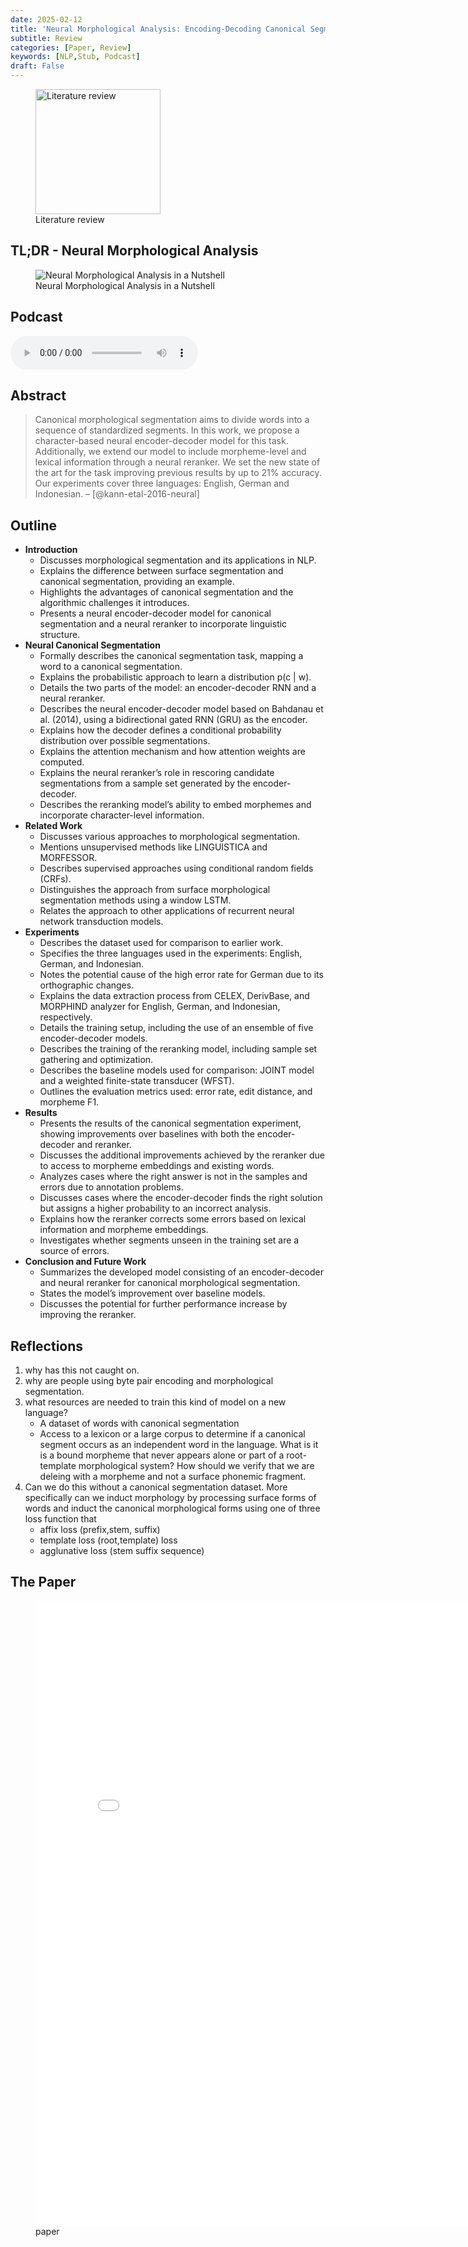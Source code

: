 ```yaml
---
date: 2025-02-12
title: 'Neural Morphological Analysis: Encoding-Decoding Canonical Segments'
subtitle: Review
categories: [Paper, Review]
keywords: [NLP,Stub, Podcast]
draft: False
---
```


![Literature review](/images/literature-review-open-book.jpg){.column-margin .nolightbox width="200px"}

::: {.callout-note}

## TL;DR - Neural Morphological Analysis

![Neural Morphological Analysis in a Nutshell](/images/in_a_nutshell.jpg)


:::

## Podcast

<audio controls="1"><source src="podcast.mp3" type="audio/mpeg"></audio>

## Abstract 

> Canonical morphological segmentation aims to divide words into a sequence of standardized segments. In this work, we propose a character-based neural encoder-decoder model for this task. Additionally, we extend our model to include morpheme-level and lexical information through a neural reranker. We set the new state of the art for the task improving previous results by up to 21% accuracy. Our experiments cover three languages: English, German and Indonesian. -- [@kann-etal-2016-neural]

## Outline 

*   **Introduction**
    *   Discusses morphological segmentation and its applications in NLP.
    *   Explains the difference between surface segmentation and canonical segmentation, providing an example.
    *   Highlights the advantages of canonical segmentation and the algorithmic challenges it introduces.
    *   Presents a neural encoder-decoder model for canonical segmentation and a neural reranker to incorporate linguistic structure.
*   **Neural Canonical Segmentation**
    *   Formally describes the canonical segmentation task, mapping a word to a canonical segmentation.
    *   Explains the probabilistic approach to learn a distribution p(c | w).
    *   Details the two parts of the model: an encoder-decoder RNN and a neural reranker.
    *   Describes the neural encoder-decoder model based on Bahdanau et al. (2014), using a bidirectional gated RNN (GRU) as the encoder.
    *   Explains how the decoder defines a conditional probability distribution over possible segmentations.
    *   Explains the attention mechanism and how attention weights are computed.
    *   Explains the neural reranker's role in rescoring candidate segmentations from a sample set generated by the encoder-decoder.
    *   Describes the reranking model's ability to embed morphemes and incorporate character-level information.
*   **Related Work**
    *   Discusses various approaches to morphological segmentation.
    *   Mentions unsupervised methods like LINGUISTICA and MORFESSOR.
    *   Describes supervised approaches using conditional random fields (CRFs).
    *   Distinguishes the approach from surface morphological segmentation methods using a window LSTM.
    *   Relates the approach to other applications of recurrent neural network transduction models.
*   **Experiments**
    *   Describes the dataset used for comparison to earlier work.
    *   Specifies the three languages used in the experiments: English, German, and Indonesian.
    *   Notes the potential cause of the high error rate for German due to its orthographic changes.
    *   Explains the data extraction process from CELEX, DerivBase, and MORPHIND analyzer for English, German, and Indonesian, respectively.
    *   Details the training setup, including the use of an ensemble of five encoder-decoder models.
    *   Describes the training of the reranking model, including sample set gathering and optimization.
    *   Describes the baseline models used for comparison: JOINT model and a weighted finite-state transducer (WFST).
    *   Outlines the evaluation metrics used: error rate, edit distance, and morpheme F1.
*   **Results**
    *   Presents the results of the canonical segmentation experiment, showing improvements over baselines with both the encoder-decoder and reranker.
    *   Discusses the additional improvements achieved by the reranker due to access to morpheme embeddings and existing words.
    *   Analyzes cases where the right answer is not in the samples and errors due to annotation problems.
    *   Discusses cases where the encoder-decoder finds the right solution but assigns a higher probability to an incorrect analysis.
    *   Explains how the reranker corrects some errors based on lexical information and morpheme embeddings.
    *   Investigates whether segments unseen in the training set are a source of errors.
*   **Conclusion and Future Work**
    *   Summarizes the developed model consisting of an encoder-decoder and neural reranker for canonical morphological segmentation.
    *   States the model's improvement over baseline models.
    *   Discusses the potential for further performance increase by improving the reranker.


<!-- TODO: add outline, reflection, and terminology and for this paper-->

## Reflections

1. why has this not caught on.
1. why are people using byte pair encoding and morphological segmentation.
1. what resources are needed to train this kind of model on a new language?
    - A dataset of words with canonical segmentation
    - Access to a lexicon or a large corpus to determine if a canonical segment occurs as an independent word in the language. What is it is a bound morpheme that never appears alone or part of a root-template morphological system?
    How should we verify that we are deleing with a morpheme and not a surface phonemic fragment.
1. Can we do this without a canonical segmentation dataset.
   More specifically can we induct morphology by processing surface forms of words and induct the canonical morphological forms using one of three loss function that 
   - affix loss (prefix,stem, suffix)
   - template loss  (root,template) loss
   - agglunative loss (stem suffix sequence)


## The Paper

![paper](./paper.pdf){.col-page width=800px height=1000px group="slides"}

